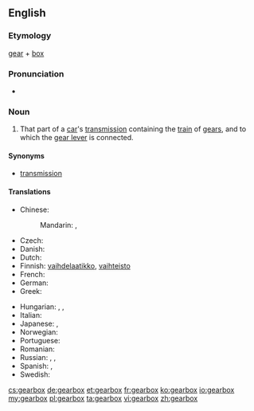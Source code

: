 ==English==

===Etymology===
[[gear]] + [[box]]

===Pronunciation===
* {{audio|en-us-gearbox.ogg|Audio (US)}}

===Noun===
{{wikipedia}}
{{en-noun|gearboxes}}

# That part of a [[car]]'s [[transmission]] containing the [[train]] of [[gears]], and to which the [[gear lever]] is connected.

====Synonyms====
* [[transmission]]

====Translations====
{{trans-top|train of gears}}
* Chinese:
*: Mandarin: {{t|cmn|變速器|sc=Hani}}, {{t|cmn|变速器|tr=biànsùqì|sc=Hani}}
* Czech: {{t-|cs|převodovka|f}}
* Danish: {{t-|da|gearkasse|c}}
* Dutch: {{t+|nl|versnellingsbak}}
* Finnish: [[vaihdelaatikko]], [[vaihteisto]]
* French: {{t+|fr|boite de vitesse}}
* German: {{t+|de|Getriebe|n}}
* Greek: {{t-|el|κιβώτιο ταχυτήτων|n|tr=kivótio tachytíton|sc=Grek}}
{{trans-mid}}
* Hungarian: {{t-|hu|sebességváltó}},  {{t-|hu|sebváltó}},  {{t+|hu|váltó}}
* Italian: {{t-|it|scatola del cambio}}
* Japanese: {{t-|ja|ギアボックス|tr=giabokkusu|sc=Jpan}}, {{t-|ja|変速機|tr=へんそくき, hensokuki|sc=Jpan}}
* Norwegian: {{t-|no|girkasse|m|f}}
* Portuguese: {{t-|pt|caixa de câmbio}}
* Romanian: {{t-|ro|cutie de viteze|f}}
* Russian: {{t-|ru|коробка передач|f|tr=koróbka peredáč|sc=Cyrl}}, {{t+|ru|коробка скоростей|f|tr=koróbka skorostéj|sc=Cyrl}}, {{t-|ru|коробка переключения передач|f|tr=koróbka pereključénija peredáč|sc=Cyrl}}
* Spanish: {{t-|es|caja de cambios|f}}, {{t-|es|caja de velocidades|f}}
* Swedish: {{t-|sv|växellåda|c}}
{{trans-bottom}}

[[cs:gearbox]]
[[de:gearbox]]
[[et:gearbox]]
[[fr:gearbox]]
[[ko:gearbox]]
[[io:gearbox]]
[[my:gearbox]]
[[pl:gearbox]]
[[ta:gearbox]]
[[vi:gearbox]]
[[zh:gearbox]]